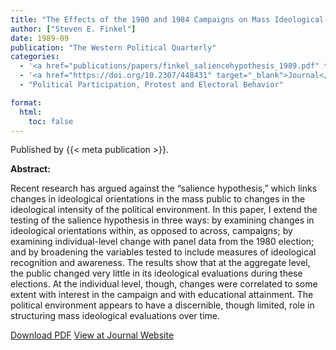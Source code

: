```yaml
---
title: "The Effects of the 1980 and 1984 Campaigns on Mass Ideological Orientations: Testing the Salience Hypothesis"
author: ["Steven E. Finkel"]
date: 1989-09
publication: "The Western Political Quarterly"
categories:
  - '<a href="publications/papers/finkel_saliencehypothesis_1989.pdf" target="_blank">PDF</a>'
  - '<a href="https://doi.org/10.2307/448431" target="_blank">Journal</a>'
  - "Political Participation, Protest and Electoral Behavior"

format:
  html:
    toc: false
---
```


Published by {{< meta publication >}}.

**Abstract:**

::: justify-text
Recent research has argued against the "salience hypothesis," which links changes in ideological orientations in the mass public to changes in the ideological intensity of the political environment. In this paper, I extend the testing of the salience hypothesis in three ways: by examining changes in ideological orientations within, as opposed to across, campaigns; by examining individual-level change with panel data from the 1980 election; and by broadening the variables tested to include measures of ideological recognition and awareness. The results show that at the aggregate level, the public changed very little in its ideological evaluations during these elections. At the individual level, though, changes were correlated to some extent with interest in the campaign and with educational attainment. The political environment appears to have a discernible, though limited, role in structuring mass ideological evaluations over time.
:::

[Download PDF](papers/finkel_saliencehypothesis_1989.pdf){.btn .btn-outline-success target="_blank"} [View at Journal Website](https://doi.org/10.2307/448431){.btn .btn-outline-success target="_blank"}
